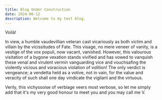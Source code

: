 ```yaml
---
title: Blog Under Construction
date: 2024-06-12
description: Welcome to my test blog.
---
```


Voilà!

In view, a humble vaudevillian veteran cast vicariously as both victim and
villain by the vicissitudes of Fate. This visage, no mere veneer of vanity, is a
vestige of the vox populi, now vacant, vanished. However, this valourous
visitation of a bygone vexation stands vivified and has vowed to vanquish these
venal and virulent vermin vanguarding vice and vouchsafing the violently vicious
and voracious violation of volition! The only verdict is vengeance; a vendetta
held as a votive, not in vain, for the value and veracity of such shall one day
vindicate the vigilant and the virtuous.

Verily, this vichyssoise of verbiage veers most verbose, so let me simply add
that it's my very good honour to meet you and you may call me V.
